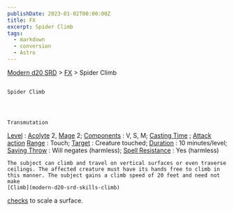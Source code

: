 ```yaml
---
publishDate: 2023-01-02T00:00:00Z
title: FX
excerpt: Spider Climb
tags:
  - markdown
  - conversion
  - Astro
---
```


[Modern d20 SRD](/#modernD20) > [FX](modern-d20-srd-fx-index) > Spider Climb

##

    Spider Climb




    Transmutation

[Level](modern-d20-srd-fx-level)
:
[Acolyte](modern-d20-srd-classes-advanced-acolyte)
2,
[Mage](modern-d20-srd-classes-advanced-mage)
2;
[Components](modern-d20-srd-fx-components)
: V, S, M;
[Casting Time](modern-d20-srd-fx-casting-time)
;
[Attack action](modern-d20-srd-combat-attack-actions)
[Range](modern-d20-srd-fx-range)
: Touch;
[Target](modern-d20-srd-fx-target)
: Creature touched;
[Duration](modern-d20-srd-fx-duration)
: 10 minutes/level;
[Saving Throw](modern-d20-srd-basics-saving-throws)
: Will negates (harmless);
[Spell Resistance](modern-d20-srd-special-abilities-spell-resistance)
: Yes (harmless)

    The subject can climb and travel on vertical surfaces or even traverse ceilings. The affected creature must have its hands free to climb in this manner. The subject gains a climb speed of 20 feet and need not make
    [Climb](modern-d20-srd-skills-climb)

[checks](modern-d20-srd-skills-skill-basics-php#skill-check-index)
to scale a surface.
